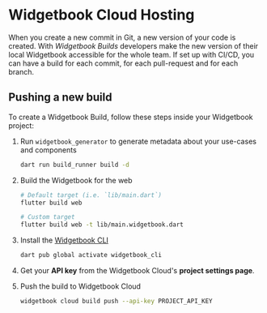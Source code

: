 # Widgetbook Cloud Hosting

When you create a new commit in Git, a new version of your code is created.
With _Widgetbook Builds_ developers make the new version of their local Widgetbook accessible for the whole team.
If set up with CI/CD, you can have a build for each commit, for each pull-request and for each branch.

## Pushing a new build

To create a Widgetbook Build, follow these steps inside your Widgetbook project:

1. Run `widgetbook_generator` to generate metadata about your use-cases and components

   ```bash
   dart run build_runner build -d
   ```

1. Build the Widgetbook for the web

   ```bash
   # Default target (i.e. `lib/main.dart`)
   flutter build web

   # Custom target
   flutter build web -t lib/main.widgetbook.dart
   ```

1. Install the [Widgetbook CLI](/widgetbook-cli/overview)

   ```bash
   dart pub global activate widgetbook_cli
   ```

1. Get your **API key** from the Widgetbook Cloud's **project settings page**.

1. Push the build to Widgetbook Cloud

   ```bash
   widgetbook cloud build push --api-key PROJECT_API_KEY
   ```
